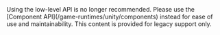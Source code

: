 <Warning>
Using the low-level API is no longer recommended. Please use the [Component API](/game-runtimes/unity/components) instead for ease of use and maintainability. This content is provided for legacy support only.
</Warning>

